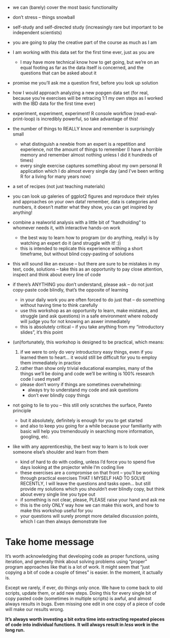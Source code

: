 - we can (barely) cover the most basic functionality

- don't stress -- things snowball

- self-study and self-directed study (increasingly rare but important to be independent scientists)

- you are going to play the creative part of the course as much as I am

- I am working with this data set for the first time ever, just as you are
  - I may have more technical know how to get going, but we're on an equal
  footing as far as the data itself is concerned, and the questions that
  can be asked about it
  
- promise me you'll ask me a question first, before you look up solution

- how I would approach analyzing a new popgen data set (for real, because
you're exercises will be retracing 1:1 my own steps as I worked with the
IBD data for the first time ever)

- experiment, experiment, experiment! R console workflow (read-eval-print-loop)
is incredibly powerful, so take advantage of this!

- the number of things to REALLY know and remember is surprisingly small
  - what distinguish a newbie from an expert is a repetition and experience,
    not the amount of things to remember (I have a horrible memory and remember
    almost nothing unless I did it hundreds of times)
  - every single exercise captures something about my own personal R application
  which I do almost every single day (and I've been writing R for a living for
  many years now)
  
- a set of recipes (not just teaching materials)

- you can look up galeries of ggplot2 figures and reproduce their styles
and approaches on your own data! remember, data is categories and numbers,
it doesn't matter what they show, you can get inspired by anything!


- combine a realworld analysis with a little bit of "handholding" to whomever
needs it, with interactive hands-on work
  - the best way to learn how to program (or do anything, really) is by
  watching an expert do it (and struggle with it! :))
  - this is intended to replicate this experience withing a short timeframe,
  but without blind copy-pasting of solutions
  
- this will sound like an excuse -- but there are sure to be mistakes in my
text, code, solutions -- take this as an opportunity to pay close attention,
inspect and think about every line of code

- if there's ANYTHING you don't understand, please ask -- do not just copy-paste
code blindly, that's the opposite of learning
  - in your daily work you are often forced to do just that -- do something without
  having time to think carefully
  - use this workshop as an opportunity to learn, make mistakes, and struggle
  (and ask questions) in a safe environment where nobody will judge you for
  not knowing an aswer immediately
  - this is absolutely critical -- if you take anything from my "introductory
  slides", it's this point
  
- (un)fortunately, this workshop is designed to be practical, which means:
  1. if we were to only do very introductory easy things, even if you learned
  them to heart... it would still be difficult for you to employ them immediately
  in practice
  2. rather than show only trivial educational examples, many of the things we'll
  be doing and code we'll be writing is 100% research code I used myself
  - please don't worry if things are sometimes overwhelming:
    - always try to understand my code and ask questions
    - don't ever blindly copy things
  
- not going to lie to you -- this still only scratches the surface, Pareto principle
  - but it absolutely, definitely is enough for you to get started
  - and also to keep you going for a while because your familiarity with
  basic will help you tremendously in searching more information, googling, etc.
  
- like with any apprenticeship, the best way to learn is to look over someone
else's shoulder and learn from them
  - kind of hard to do with coding, unless I'd force you to spend five days
  looking at the projector while I'm coding live
  - these exercises are a compromise on that front -- you'll be working through
  practical exercises THAT I MYSELF HAD TO SOLVE RECENTLY, I will leave the
  questions and tasks open... but still provide my solutions which you shouldn't
  ever blindly copy, but think about every single line you type out
  - if something is not clear, please, PLEASE raise your hand and ask me
  - this is the only ONLY way how we can make this work, and how to make this
  workshop useful for you
  - your questions will surely prompt more detailed discussion points, which
  I can then always demonstrate live

# Take home message

It's worth acknowledging that developing code as proper functions, using iteration,
and generally think about solving problems using "proper" program approaches
like that is a lot of work. It might seem that "just copying a bit of code
a couple of times" is easier. In the moment, it actually is.

Except we rarely, if ever, do things only once. We have to come back to old
scripts, update them, or add new steps. Doing this for every single bit of
copy pasted code (sometimes in multiple scripts) is awful, and almost always
results in bugs. Even missing one edit in one copy of a piece of code will
make our results wrong.

**It's always worth investing a bit extra time into extracting repeated
pieces of code into individual functions. It will always result in _less work_
in the long run.**
